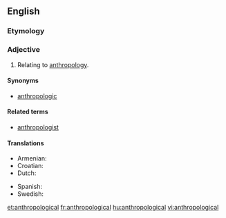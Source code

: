 ==English==

===Etymology===
{{suffix|anthropology|ical}}

===Adjective===
{{en-adj}}

# Relating to [[anthropology]].

====Synonyms====
* [[anthropologic]]

====Related terms====
* [[anthropologist]]

====Translations====
{{trans-top|relating to anthropology}}
* Armenian: {{t-|hy|մարդաբանական|tr=mardabanakan}}
* Croatian: {{t-|hr|antropološki}}
* Dutch: {{t-|nl|antropologisch}}
{{trans-mid}}
* Spanish: {{t|es|antropológico|m}}
* Swedish: {{t-|sv|antropologisk}}
{{trans-bottom}}

[[et:anthropological]]
[[fr:anthropological]]
[[hu:anthropological]]
[[vi:anthropological]]